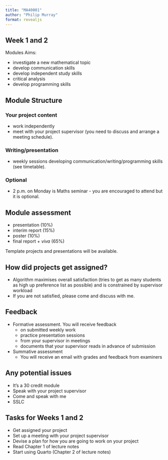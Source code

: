 ```yaml
---
title: "MA40001"
author: "Philip Murray"
format: revealjs
---
```


## Week 1 and 2

Modules Aims:

* investigate a new mathematical topic
* develop communication skills
* develop independent study skills
* critical analysis
* develop programming skills

##  Module Structure


### Your project content

* work independently 
* meet with your project supervisor (you need to discuss and arrange a meeting schedule).

### Writing/presentation

* weekly sessions developing communication/writing/programming skills (see timetable).


### Optional

* 2 p.m. on Monday is Maths seminar - you are encouraged to attend but it is optional.



## Module assessment

* presentation (10%)
* interim report (15%)
* poster (10%)
* final report + *viva* (65%)

Template projects and presentations will be available.

## How did projects get assigned?

* Algorithm maximises overall satisfaction (tries to get as many students as high up preference list as possible) and is constrained by supervisor workload
* If you are not satisfied, please come and discuss with me.

## Feedback 

* Formative assessment. You will receive feedback 
    * on submitted weekly work
    * practice presentation sessions
    * from your supervisor in meetings
    * documents that your supervisor reads in advance of submission
* Summative assessment
    * You will receive an email with grades and feedback from examiners

## Any potential issues

* It's a 30 credit module
* Speak with your project supervisor
* Come and speak with me
* SSLC

## Tasks for Weeks 1 and 2

- Get assigned your project
- Set up a meeting with your project supervisor
- Devise a plan for how you are going to work on your project
- Read Chapter 1 of lecture notes
- Start using Quarto (Chapter 2 of lecture notes)
